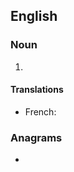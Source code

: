 ==English==

===Noun===
{{en-noun}}

# {{lb|en|protein|hormone}} {{synonym of|en|orexin}}

====Translations====
{{trans-top}}
* French: {{t+|fr|hypocrétine|f}}
{{trans-mid}}
{{trans-bottom}}

===Anagrams===
* {{anagrams|en|a=cehinoprty|hypertonic}}